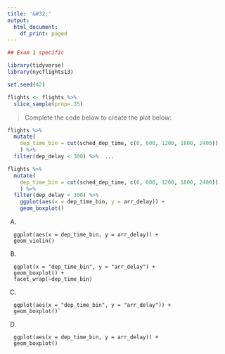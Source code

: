 ```yaml
---
title: '&#32;'
output:
  html_document:
    df_print: paged
---
```


```r
## Exam 1 specific

library(tidyverse)
library(nycflights13)

set.seed(42)

flights <- flights %>% 
  slice_sample(prop=.35)
```


> Complete the code below to create the plot below:

```r
flights %>% 
  mutate(
    dep_time_bin = cut(sched_dep_time, c(0, 600, 1200, 1800, 2400))
    ) %>%
  filter(dep_delay < 300) %>%  ...
```

```r
flights %>% 
  mutate(
    dep_time_bin = cut(sched_dep_time, c(0, 600, 1200, 1800, 2400))
    ) %>%
  filter(dep_delay < 300) %>% 
    ggplot(aes(x = dep_time_bin, y = arr_delay)) +
    geom_boxplot()
```



A)
```
  ggplot(aes(x = dep_time_bin, y = arr_delay)) +
  geom_violin()
```
B)
```
  ggplot(x = "dep_time_bin", y = "arr_delay") +
  geom_boxplot() +
  facet_wrap(~dep_time_bin)
```
C)
```
  ggplot(aes(x = "dep_time_bin", y = "arr_delay")) +
  geom_boxplot()`
```
D) 
```
  ggplot(aes(x = dep_time_bin, y = arr_delay)) +
  geom_boxplot()
```
